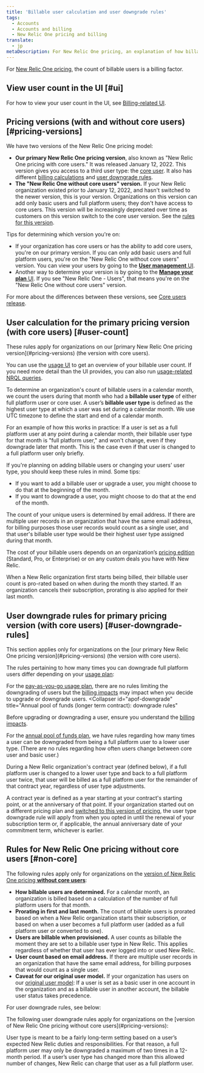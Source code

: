 ```yaml
---
title: 'Billable user calculation and user downgrade rules'
tags:
  - Accounts
  - Accounts and billing
  - New Relic One pricing and billing
translate:
  - jp
metaDescription: For New Relic One pricing, an explanation of how billable users are calculated and rules for downgrading users.
---
```


For [New Relic One pricing](/docs/accounts/accounts-billing/new-relic-one-pricing-billing/new-relic-one-pricing-billing), the count of billable users is a billing factor. 

## View user count in the UI [#ui]

For how to view your user count in the UI, see [Billing-related UI](/docs/accounts/accounts-billing/general-account-settings/introduction-account-settings).

## Pricing versions (with and without core users) [#pricing-versions]

We have two versions of the New Relic One pricing model: 

* **Our primary New Relic One pricing version**, also known as "New Relic One pricing with core users." It was released January 12, 2022. This version gives you access to a third user type: the [core user](/docs/accounts/accounts-billing/new-relic-one-user-management/user-type). It also has different [billing calculations](#user-count) and [user downgrade rules](#user-downgrade-rules). 
* **The "New Relic One without core users" version.** If your New Relic organization existed prior to January 12, 2022, and hasn't switched to the newer version, this is your version. Organizations on this version can add only basic users and full platform users; they don't have access to core users. This version will be increasingly deprecated over time as customers on this version switch to the core user version. See the [rules for this version](#non-core).

Tips for determining which version you're on: 
* If your organization has core users or has the ability to add core users, you're on our primary version. If you can only add basic users and full platform users, you're on the "New Relic One without core users" version. You can view your users by going to the [**User management** UI](/docs/accounts/accounts-billing/new-relic-one-user-management/user-management-ui-and-tasks/#where). 
* Another way to determine your version is by going to the [**Manage your plan** UI](/docs/accounts/accounts-billing/new-relic-one-pricing-billing/billing-ui). If you see "New Relic One - Users", that means you're on the "New Relic One without core users" version.  

For more about the differences between these versions, see [Core users release](/docs/accounts/accounts-billing/new-relic-one-pricing-billing/core-users-release).

## User calculation for the primary pricing version (with core users) [#user-count]

<Callout variant="important">
These rules apply for organizations on our [primary New Relic One pricing version](#pricing-versions) (the version with core users). 
</Callout>

You can use the [usage UI](/docs/accounts/accounts-billing/general-account-settings/introduction-account-settings/#pricing) to get an overview of your billable user count. If you need more detail than the UI provides, you can also run [usage-related NRQL queries](/docs/accounts/accounts-billing/new-relic-one-pricing-billing/usage-queries-alerts). 

To determine an organization's count of billable users in a calendar month, we count the users during that month who had a **billable user type** of either full platform user or core user. A user’s **billable user type** is defined as the highest user type at which a user was set during a calendar month. We use UTC timezone to define the start and end of a calendar month. 

For an example of how this works in practice: If a user is set as a full platform user at any point during a calendar month, their billable user type for that month is "full platform user," and won't change, even if they downgrade later that month. This is the case even if that user is changed to a full platform user only briefly.

If you're planning on adding billable users or changing your users' user type, you should keep these rules in mind. Some tips: 

* If you want to add a billable user or upgrade a user, you might choose to do that at the beginning of the month. 
* If you want to downgrade a user, you might choose to do that at the end of the month. 

The count of your unique users is determined by email address. If there are multiple user records in an organization that have the same email address, for billing purposes those user records would count as a single user, and that user's billable user type would be their highest user type assigned during that month.

The cost of your billable users depends on an organization’s [pricing edition](https://newrelic.com/pricing) (Standard, Pro, or Enterprise) or on any custom deals you have with New Relic. 

When a New Relic organization first starts being billed, their billable user count is pro-rated based on when during the month they started. If an organization cancels their subscription, prorating is also applied for their last month. 

## User downgrade rules for primary pricing version (with core users) [#user-downgrade-rules]

<Callout variant="important">
This section applies only for organizations on the [our primary New Relic One pricing version](#pricing-versions) (the version with core users).
</Callout>

The rules pertaining to how many times you can downgrade full platform users differ depending on your [usage plan](/docs/accounts/accounts-billing/new-relic-one-pricing-billing/new-relic-one-pricing-billing#usage-plans): 

<CollapserGroup>
  <Collapser
    id="payg-downgrade"
    title="Pay-as-you-go: downgrade rules"
  >

For the [pay-as-you-go usage plan](/docs/accounts/accounts-billing/new-relic-one-pricing-billing/new-relic-one-pricing-billing#usage-plans), there are no rules limiting the downgrading of users but the [billing impacts](#user-count) may impact when you decide to upgrade or downgrade users. 
</Collapser>
  <Collapser
    id="apof-downgrade"
    title="Annual pool of funds (longer term contract): downgrade rules"
  >

Before upgrading or downgrading a user, ensure you understand the [billing impacts](#user-count).

For the [annual pool of funds plan](/docs/accounts/accounts-billing/new-relic-one-pricing-billing/new-relic-one-pricing-billing#usage-plans), we have rules regarding how many times a user can be downgraded from being a full platform user to a lower user type. (There are no rules regarding how often users change between core user and basic user.)

During a New Relic organization's contract year (defined below), if a full platform user is changed to a lower user type and back to a full platform user twice, that user will be billed as a full platform user for the remainder of that contract year, regardless of user type adjustments. 

A contract year is defined as a year starting at your contract's starting point, or at the anniversary of that point. If your organization started out on a different pricing plan and [switched to this version of pricing](/docs/accounts/accounts-billing/new-relic-one-pricing-billing/core-users-release#nr1core-optin), the user type downgrade rule will apply from when you opted in until the renewal of your subscription term or, if applicable, the annual anniversary date of your commitment term, whichever is earlier.


</Collapser>
</CollapserGroup>

## Rules for New Relic One pricing without core users [#non-core]

The following rules apply only for organizations on the [version of New Relic One pricing **without core users**](#pricing-versions): 

* **How billable users are determined.** For a calendar month, an organization is billed based on a calculation of the number of full platform users for that month. 
* **Prorating in first and last month.** The count of billable users is prorated based on when a New Relic organization starts their subscription, or based on when a user becomes a full platform user (added as a full platform user or converted to one).
* **Users are billable when provisioned.** A user counts as billable the moment they are set to a billable user type in New Relic. This applies regardless of whether that user has ever logged into or used New Relic. 
* **User count based on email address.** If there are multiple user records in an organization that have the same email address, for billing purposes that would count as a single user.
* **Caveat for our original user model.** If your organization has users on our [original user model](/docs/accounts/original-accounts-billing/original-users-roles/overview-user-models): If a user is set as a basic user in one account in the organization and as a billable user in another account, the billable user status takes precedence.

For user downgrade rules, see below: 

<CollapserGroup>
  <Collapser
    id="non-core-downgrade-rules"
    title="User downgrade rules"
  >
The following user downgrade rules apply for organizations on the [version of New Relic One pricing without core users](#pricing-versions): 

User type is meant to be a fairly long-term setting based on a user’s expected New Relic duties and responsibilities. For that reason, a full platform user may only be downgraded a maximum of two times in a 12-month period. If a user’s user type has changed more than this allowed number of changes, New Relic can charge that user as a full platform user. 
</Collapser>
</CollapserGroup>

